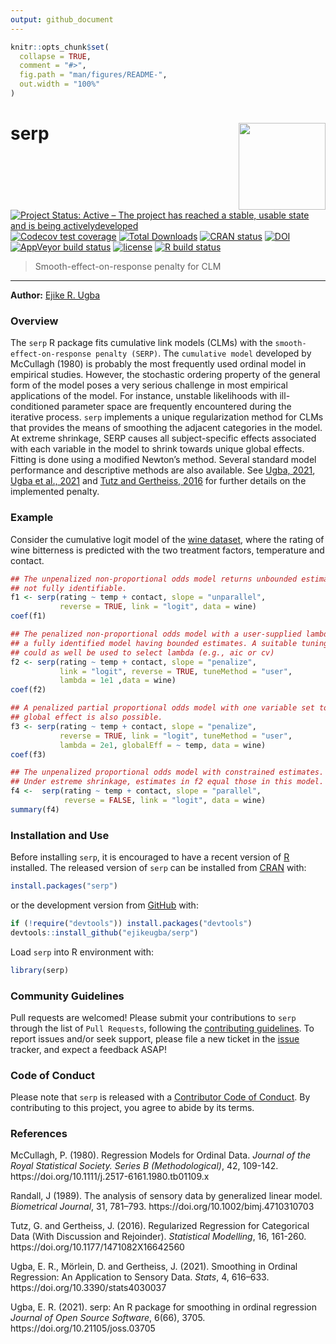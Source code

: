 ```yaml
---
output: github_document
---
```


<!-- README.md is generated from README.Rmd. Please edit that file -->

```r
knitr::opts_chunk$set(
  collapse = TRUE,
  comment = "#>",
  fig.path = "man/figures/README-",
  out.width = "100%"
)
```


# serp <a href="https://ejikeugba.github.io/serp/"><img src='man/figures/hex_logo.png' align="right" height="139" /></a>


<!-- badges: start -->
[![Project Status: Active – The project has reached a stable, usable state and is being activelydeveloped](https://www.repostatus.org/badges/latest/active.svg)](https://www.repostatus.org/#active)
[![Codecov test coverage](https://codecov.io/gh/ejikeugba/serp/branch/master/graph/badge.svg)](https://app.codecov.io/gh/ejikeugba/serp?branch=master)
[![Total Downloads](http://cranlogs.r-pkg.org/badges/grand-total/serp)](https://CRAN.R-project.org/package=serp)
[![CRAN status](https://www.r-pkg.org/badges/version/serp )](https://CRAN.R-project.org/package=serp)
[![DOI](https://joss.theoj.org/papers/10.21105/joss.03705/status.svg)](https://doi.org/10.21105/joss.03705)
[![AppVeyor build status](https://ci.appveyor.com/api/projects/status/github/ejikeugba/serp?branch=master&svg=true)](https://ci.appveyor.com/project/ejikeugba/serp)
[![license](https://img.shields.io/badge/license-GPL--2-blue.svg)](https://www.gnu.org/licenses/gpl-2.0.en.html)
[![R build status](https://github.com/ejikeugba/serp/workflows/R-CMD-check/badge.svg)](https://github.com/ejikeugba/serp/actions)

<!-- badges: end -->


> Smooth-effect-on-response penalty for CLM

---
__Author:__ [Ejike R. Ugba](https://www.linkedin.com/in/ejikeugba/)


### Overview
The `serp` R package fits cumulative link models (CLMs) with the `smooth-effect-on-response penalty (SERP)`. The `cumulative model` developed by McCullagh (1980) is probably the most frequently used ordinal model in empirical studies. However, the stochastic ordering property of the general form of the model poses a very serious challenge in most empirical applications of the model. For instance, unstable likelihoods with ill-conditioned parameter space are frequently encountered during the iterative process. `serp` implements a unique regularization method for CLMs that provides the means of smoothing the adjacent categories in the model. At extreme shrinkage, SERP causes all subject-specific effects associated with each variable in the model to shrink towards unique global effects. Fitting is done using a modified Newton's method. Several standard model performance and descriptive methods are also available. See [Ugba, 2021](https://doi.org/10.21105/joss.03705), [Ugba et al., 2021](https://doi.org/10.3390/stats4030037) and [Tutz and Gertheiss, 2016](https://doi.org/10.1177/1471082X16642560) for further details on the implemented penalty.


### Example
Consider the cumulative logit model of the [wine dataset](https://ejikeugba.github.io/serp/reference/wine.html), where the rating of wine bitterness is predicted with the two treatment factors, temperature and contact.

```R
## The unpenalized non-proportional odds model returns unbounded estimates, hence,
## not fully identifiable.
f1 <- serp(rating ~ temp + contact, slope = "unparallel",
           reverse = TRUE, link = "logit", data = wine)
coef(f1)
```

```R
## The penalized non-proportional odds model with a user-supplied lambda gives 
## a fully identified model having bounded estimates. A suitable tuning criterion
## could as well be used to select lambda (e.g., aic or cv) 
f2 <- serp(rating ~ temp + contact, slope = "penalize",
           link = "logit", reverse = TRUE, tuneMethod = "user",
           lambda = 1e1 ,data = wine)
coef(f2)
```

```R
## A penalized partial proportional odds model with one variable set to 
## global effect is also possible.
f3 <- serp(rating ~ temp + contact, slope = "penalize",
           reverse = TRUE, link = "logit", tuneMethod = "user",
           lambda = 2e1, globalEff = ~ temp, data = wine)
coef(f3)
```

```R
## The unpenalized proportional odds model with constrained estimates. 
## Under estreme shrinkage, estimates in f2 equal those in this model.  
f4 <-  serp(rating ~ temp + contact, slope = "parallel",
            reverse = FALSE, link = "logit", data = wine)
summary(f4)
```

### Installation and Use

Before installing `serp`, it is encouraged to have a recent version of [R](https://cran.r-project.org/bin/windows/base/) installed. The released version of `serp` can be installed from [CRAN](https://cran.r-project.org/package=serp) with:

``` r
install.packages("serp")
```

or the development version from [GitHub](https://github.com/ejikeugba/serp) with:

``` r
if (!require("devtools")) install.packages("devtools")
devtools::install_github("ejikeugba/serp")
```

Load `serp` into R environment with:
```r
library(serp)
```


### Community Guidelines

Pull requests are welcomed! Please submit your contributions to `serp` through the list of `Pull Requests`, following the [contributing guidelines](https://ejikeugba.github.io/serp/CONTRIBUTING.html). To report issues and/or seek support, please file a new ticket in the [issue](https://github.com/ejikeugba/serp/issues) tracker, and expect a feedback ASAP! 


### Code of Conduct

Please note that `serp` is released with a [Contributor Code of Conduct](https://github.com/ejikeugba/serp/blob/master/CODE_OF_CONDUCT.md). By contributing to this project, you agree to abide by its terms.


### References
McCullagh, P. (1980). Regression Models for Ordinal Data. *Journal of the Royal Statistical Society. Series B (Methodological)*, 42, 109-142. https://doi.org/10.1111/j.2517-6161.1980.tb01109.x 

Randall, J (1989). The analysis of sensory data by generalized linear model. *Biometrical Journal*, 31, 781--793. https://doi.org/10.1002/bimj.4710310703

Tutz, G. and Gertheiss, J. (2016). Regularized Regression for Categorical Data (With Discussion and Rejoinder).  *Statistical Modelling*, 16, 161-260. https://doi.org/10.1177/1471082X16642560

Ugba, E. R., Mörlein, D. and Gertheiss, J. (2021). Smoothing in Ordinal Regression: An Application to Sensory Data. *Stats*, 4, 616–633. https://doi.org/10.3390/stats4030037

Ugba, E. R. (2021). serp: An R package for smoothing in ordinal regression *Journal of Open Source Software*, 6(66), 3705. https://doi.org/10.21105/joss.03705
